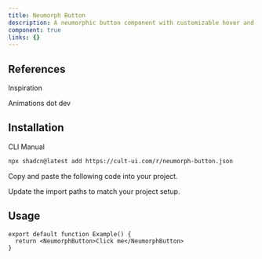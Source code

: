 ```yaml
---
title: Neumorph Button
description: A neumorphic button component with customizable hover and press effects.
component: true
links: {}
---
```


<ComponentPreview
  name="neumorph-button-demo"
  className="[&_.preview>[data-orientation=vertical]]:sm:max-w-[70%]"
/>

## References

<Citations>
  <p className="font-medium text-primary">Inspiration</p>
  <CitationList>
    <CitationItem>
      <CitationLink
        href="https://animations.dev/learn"
        target="_blank"
        rel="noopener noreferrer"
      >
        Animations dot dev
      </CitationLink>
    </CitationItem>
  </CitationList>
</Citations>

## Installation

<CodeTabs>

<TabsList>
  <TabsTrigger value="cli">CLI</TabsTrigger>
  <TabsTrigger value="manual">Manual</TabsTrigger>
</TabsList>

<TabsContent value="cli">

```bash
npx shadcn@latest add https://cult-ui.com/r/neumorph-button.json
```

</TabsContent>

<TabsContent value="manual">

<Steps>

<Step>Copy and paste the following code into your project.</Step>

<ComponentSource name="neumorph-button" />

<Step>Update the import paths to match your project setup.</Step>

</Steps>

</TabsContent>

</CodeTabs>

## Usage

```tsx
export default function Example() {
  return <NeumorphButton>Click me</NeumorphButton>
}
```
